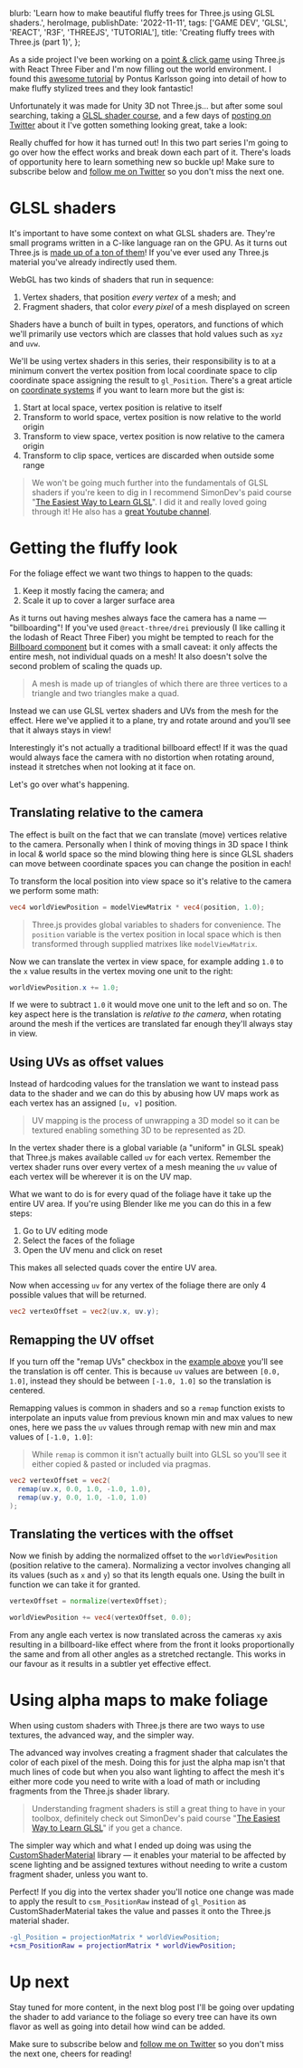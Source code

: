 
  blurb: 'Learn how to make beautiful fluffy trees for Three.js using GLSL shaders.',
  heroImage,
  publishDate: '2022-11-11',
  tags: ['GAME DEV', 'GLSL', 'REACT', 'R3F', 'THREEJS', 'TUTORIAL'],
  title: 'Creating fluffy trees with Three.js (part 1)',
};

As a side project I've been working on a [point & click game](https://twitter.com/itsdouges/status/1583776108943904769) using Three.js with React Three Fiber and I'm now filling out the world environment.
I found this [awesome tutorial](https://www.youtube.com/watch?v=iASMFba7GeI) by Pontus Karlsson going into detail of how to make fluffy stylized trees and they look fantastic!

Unfortunately it was made for Unity 3D not Three.js... but after some soul searching,
taking a [GLSL shader course](https://simondev.teachable.com/p/glsl-shaders-from-scratch?coupon_code=EARLYBIRD2022),
and a few days of [posting on Twitter](https://twitter.com/itsdouges/status/1587314407520235520) about it I've gotten something looking great,
take a look:

<TreeComplete />

Really chuffed for how it has turned out!
In this two part series I'm going to go over how the effect works and break down each part of it.
There's loads of opportunity here to learn something new so buckle up!
Make sure to subscribe below and [follow me on Twitter](https://twitter.com/itsdouges) so you don't miss the next one.

# GLSL shaders

It's important to have some context on what GLSL shaders are.
They're small programs written in a C-like language ran on the GPU.
As it turns out Three.js is [made up of a ton of them](https://github.com/mrdoob/three.js/tree/da820c4dabc364c221571555c6f0b7034710b5d7/src/renderers/shaders)!
If you've ever used any Three.js material you've already indirectly used them.

WebGL has two kinds of shaders that run in sequence:

1. Vertex shaders, that position _every vertex_ of a mesh; and
2. Fragment shaders, that color _every pixel_ of a mesh displayed on screen

<Box padding="xlarge">
  <Shaders />
</Box>

Shaders have a bunch of built in types,
operators,
and functions
of which we'll primarily use vectors which are classes that hold values such as `xyz` and `uvw`.

We'll be using vertex shaders in this series,
their responsibility is to at a minimum convert the vertex position from local coordinate space to clip coordinate space assigning the result to `gl_Position`.
There's a great article on [coordinate systems](https://learnopengl.com/Getting-started/Coordinate-Systems) if you want to learn more but the gist is:

1. Start at local space, vertex position is relative to itself
1. Transform to world space, vertex position is now relative to the world origin
1. Transform to view space, vertex position is now relative to the camera origin
1. Transform to clip space, vertices are discarded when outside some range

> We won't be going much further into the fundamentals of GLSL shaders if you're keen to dig in I recommend SimonDev's paid course "[The Easiest Way to Learn GLSL](https://simondev.teachable.com/p/glsl-shaders-from-scratch?coupon_code=EARLYBIRD2022)".
> I did it and really loved going through it!
> He also has a [great Youtube channel](https://www.youtube.com/channel/UCEwhtpXrg5MmwlH04ANpL8A).

# Getting the fluffy look

For the foliage effect we want two things to happen to the quads:

1. Keep it mostly facing the camera; and
1. Scale it up to cover a larger surface area

As it turns out having meshes always face the camera has a name —
"billboarding"!
If you've used `@react-three/drei` previously (I like calling it the lodash of React Three Fiber) you might be tempted to reach for the [Billboard component](https://github.com/pmndrs/drei#billboard) but it comes with a small caveat: it only affects the entire mesh,
not individual quads on a mesh!
It also doesn't solve the second problem of scaling the quads up.

> <Box paddingY="large">
>   <Vertices />
> </Box>
>
> A mesh is made up of triangles of which there are three vertices to a triangle and two triangles make a quad.

Instead we can use GLSL vertex shaders and UVs from the mesh for the effect.
Here we've applied it to a plane,
try and rotate around and you'll see that it always stays in view!

<PlaneBillboard />

Interestingly it's not actually a traditional billboard effect!
If it was the quad would always face the camera with no distortion when rotating around,
instead it stretches when not looking at it face on.

Let's go over what's happening.

## Translating relative to the camera

The effect is built on the fact that we can translate (move) vertices relative to the camera.
Personally when I think of moving things in 3D space I think in local & world space so the mind blowing thing here is since GLSL shaders can move between coordinate spaces you can change the position in each!

To transform the local position into view space so it's relative to the camera we perform some math:

```glsl
vec4 worldViewPosition = modelViewMatrix * vec4(position, 1.0);
```

> Three.js provides global variables to shaders for convenience. The `position` variable is the vertex position in local space which is then transformed through supplied matrixes like `modelViewMatrix`.

Now we can translate the vertex in view space,
for example adding `1.0` to the `x` value results in the vertex moving one unit to the right:

```glsl
worldViewPosition.x += 1.0;
```

<Box padding="xlarge">
  <Translate />
</Box>

If we were to subtract `1.0` it would move one unit to the left and so on.
The key aspect here is the translation is _relative to the camera_,
when rotating around the mesh if the vertices are translated far enough they'll always stay in view.

## Using UVs as offset values

Instead of hardcoding values for the translation we want to instead pass data to the shader and we can do this by abusing how UV maps work as each vertex has an assigned `[u, v]` position.

> <Box paddingY="large">
>   <UVW />
> </Box>
> UV mapping is the process of unwrapping a 3D model so it can be textured enabling something 3D to be
> represented as 2D.

In the vertex shader there is a global variable (a "uniform" in GLSL speak) that Three.js makes available called `uv` for each vertex.
Remember the vertex shader runs over every vertex of a mesh meaning the `uv` value of each vertex will be wherever it is on the UV map.

<Box padding="xlarge">
  <UVPoints />
</Box>

What we want to do is for every quad of the foliage have it take up the entire UV area.
If you're using Blender like me you can do this in a few steps:

1. Go to UV editing mode
1. Select the faces of the foliage
1. Open the UV menu and click on reset

This makes all selected quads cover the entire UV area.

<Box padding="xlarge">
  <ModifiedUVs />
</Box>

Now when accessing `uv` for any vertex of the foliage there are only 4 possible values that will be returned.

```glsl
vec2 vertexOffset = vec2(uv.x, uv.y);
```

## Remapping the UV offset

If you turn off the "remap UVs" checkbox in the [example above](#plane-billboard) you'll see the translation is off center.
This is because `uv` values are between `[0.0, 1.0]`,
instead they should be between `[-1.0, 1.0]` so the translation is centered.

Remapping values is common in shaders and so a `remap` function exists to interpolate an inputs value from previous known min and max values to new ones,
here we pass the `uv` values through remap with new min and max values of `[-1.0, 1.0]`:

> While `remap` is common it isn't actually built into GLSL so you'll see it either copied &
> pasted or included via pragmas.

<Box padding="xlarge">
  <RemappedUVs />
</Box>

```glsl
vec2 vertexOffset = vec2(
  remap(uv.x, 0.0, 1.0, -1.0, 1.0),
  remap(uv.y, 0.0, 1.0, -1.0, 1.0)
);
```

## Translating the vertices with the offset

Now we finish by adding the normalized offset to the `worldViewPosition` (position relative to the camera).
Normalizing a vector involves changing all its values (such as `x` and `y`) so that its length equals one.
Using the built in function we can take it for granted.

```glsl
vertexOffset = normalize(vertexOffset);

worldViewPosition += vec4(vertexOffset, 0.0);
```

From any angle each vertex is now translated across the cameras `xy` axis resulting in a billboard-like effect where from the front it looks proportionally the same and from all other angles as a stretched rectangle.
This works in our favour as it results in a subtler yet effective effect.

<TreeNoAlpha />

# Using alpha maps to make foliage

When using custom shaders with Three.js there are two ways to use textures,
the advanced way,
and the simpler way.

The advanced way involves creating a fragment shader that calculates the color of each pixel of the mesh.
Doing this for just the alpha map isn't that much lines of code but when you also want lighting to affect the mesh it's either more code you need to write with a load of math or including fragments from the Three.js shader library.

> Understanding fragment shaders is still a great thing to have in your toolbox,
> definitely check out SimonDev's paid course "[The Easiest Way to Learn GLSL](https://simondev.teachable.com/p/glsl-shaders-from-scratch?coupon_code=EARLYBIRD2022)" if you get a chance.

The simpler way which and what I ended up doing was using the [CustomShaderMaterial](https://github.com/FarazzShaikh/THREE-CustomShaderMaterial) library —
it enables your material to be affected by scene lighting and be assigned textures without needing to write a custom fragment shader,
unless you want to.

<PlaneAlpha />

Perfect!
If you dig into the vertex shader you'll notice one change was made to apply the result to `csm_PositionRaw` instead of `gl_Position` as CustomShaderMaterial takes the value and passes it onto the Three.js material shader.

```diff
-gl_Position = projectionMatrix * worldViewPosition;
+csm_PositionRaw = projectionMatrix * worldViewPosition;
```

# Up next

Stay tuned for more content,
in the next blog post I'll be going over updating the shader to add variance to the foliage so every tree can have its own flavor as well as going into detail how wind can be added.

Make sure to subscribe below and [follow me on Twitter](https://twitter.com/itsdouges) so you don't miss the next one,
cheers for reading!

